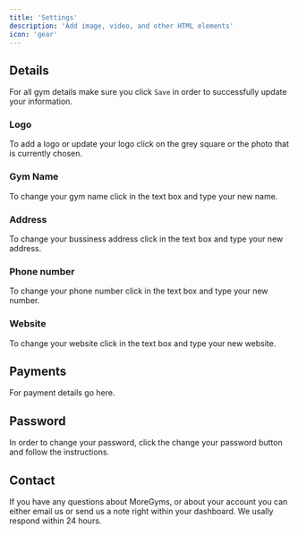 ```yaml
---
title: 'Settings'
description: 'Add image, video, and other HTML elements'
icon: 'gear'
---
```



## Details
For all gym details make sure you click `Save` in order to successfully update your information.
### Logo
To add a logo or update your logo click on the grey square or the photo that is currently chosen.

### Gym Name
To change your gym name click in the text box and type your new name.
### Address
To change your bussiness address click in the text box and type your new address.
### Phone number
To change your phone number click in the text box and type your new number.
### Website
To change your website click in the text box and type your new website.

## Payments
For payment details go here.

## Password
In order to change your password, click the change your password button and follow the instructions.
## Contact
If you have any questions about MoreGyms, or about your account you can either email us or send us a note right within your dashboard. We usally respond within 24 hours.